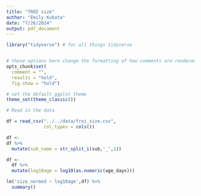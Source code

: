 ```yaml
---
title: "fROI size"
author: "Emily Kubota"
date: "7/26/2024"
output: pdf_document
---
```


```r
library("tidyverse") # for all things tidyverse


# these options here change the formatting of how comments are rendered
opts_chunk$set(
  comment = "",
  results = "hold",
  fig.show = "hold")

# set the default ggplot theme 
theme_set(theme_classic())


```

```r
# Read in the data 

df = read_csv("../../data/froi_size.csv",
              col_types = cols())

```

```r
df <-
df %>% 
  mutate(sub_name = str_split_i(sub,'_',1))

```


```r
df <-
  df %>% 
  mutate(log10age = log10(as.numeric(age_days)))

lm('size_normed ~ log10age',df) %>% 
  summary() 

```